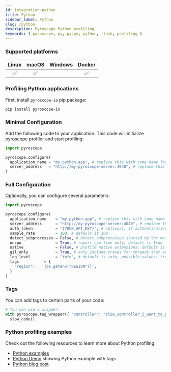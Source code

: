 ```yaml
---
id: integration-python
title: Python
sidebar_label: Python
slug: /python
description: Pyroscope Python profiling
keywords: [ pyroscope, py, pyspy, python, flask, profiling ]
---
```




### Supported platforms

| Linux | macOS | Windows | Docker |
|:-----:|:-----:|:-------:|:------:|
|   ✅  |   ✅  |         |   ✅   |

### Profiling Python applications

First, install `pyroscope-io` pip package:

```bash
pip install pyroscope-io
```

### Minimal Configuration

Add the following code to your application. This code will initialize pyroscope profiler and start profiling:

```python
import pyroscope

pyroscope.configure(
  application_name = "my.python.app", # replace this with some name for your application
  server_address   = "http://my-pyroscope-server:4040", # replace this with the address of your pyroscope server
)
```

### Full Configuration

Optionally, you can configure several parameters:

```python
import pyroscope

pyroscope.configure(
  application_name    = "my.python.app", # replace this with some name for your application
  server_address      = "http://my-pyroscope-server:4040", # replace this with the address of your pyroscope server
  auth_token          = "{YOUR_API_KEY}", # optional, if authentication is enabled, specify the API key
  sample_rate         = 100, # default is 100
  detect_subprocesses = False, # detect subprocesses started by the main process; default is False
  oncpu               = True, # report cpu time only; default is True
  native              = False, # profile native extensions; default is False
  gil_only            = True, # only include traces for threads that are holding on to the Global Interpreter Lock; default is True
  log_level           = "info", # default is info, possible values: trace, debug, info, warn, error and critical 
  tags           = {
    "region":   '{os.getenv("REGION")}',
  }
)

```

### Tags

You can add tags to certain parts of your code:

```python
# You can use a wrapper:
with pyroscope.tag_wrapper({ "controller": "slow_controller_i_want_to_profile" }):
  slow_code()
```

### Python profiling examples

Check out the following resources to learn more about Python profiling:
- [Python examples](https://github.com/pyroscope-io/pyroscope/tree/main/examples/python)
- [Python Demo](https://demo.pyroscope.io/?query=rideshare-app-python.cpu%7B%7D) showing Python example with tags
- [Python blog post](/blog/profiling-with-pyroscopes-pip-package/)

<Flamegraph profileData={PythonNative}></Flamegraph>


